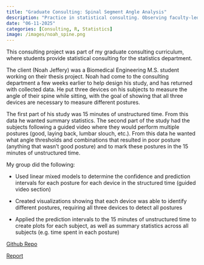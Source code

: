 ```yaml
---
title: "Graduate Consulting: Spinal Segment Angle Analysis"
description: "Practice in statistical consulting. Observing faculty-led consulting sessions. Organizing and leading consulting projects with faculty supervision. Discussion of statistical consulting cases in a seminar format."
date: "06-11-2025"
categories: [Consulting, R, Statistics]
image: /images/noah_spine.png
---
```


This consulting project was part of my graduate consulting curriculum, where 
students provide statistical consulting for the statistics department. 

The client (Noah Jeffery) was a Biomedical Engineering M.S. student 
working on their thesis project. Noah had come to the consulting department 
a few weeks earlier to help design his study, and has returned with collected
data. He put three devices on his subjects to measure the angle of their spine
while sitting, with the goal of showing that all three devices are necessary to 
measure different postures.

The first part of his study was 15 minutes of unstructured time. From this data
he wanted summary statistics. The second part of the study had the subjects 
following a guided video where they would perform multiple postures (good, 
laying back, lumbar slouch, etc.). From this data he wanted what angle thresholds 
and combinations that resulted in poor posture (anything that wasn't good posture)
and to mark these postures in the 15 minutes of unstructured time. 

My group did the following:

- Used linear mixed models to determine the confidence and prediction intervals 
for each posture for each device in the structured time (guided video section)

- Created visualizations showing that each device was able to identify different
postures, requiring all three devices to detect all postures

- Applied the prediction intervals to the 15 minutes of unstructured time to 
create plots for each subject, as well as summary statistics across all subjects 
(e.g. time spent in each posture)

[Github Repo](https://github.com/Wander03/Grad_Consulting_Noah_Jeffery){target="_blank"}

[Report](/files/noah_jeffery_report.html){target="_blank"}

